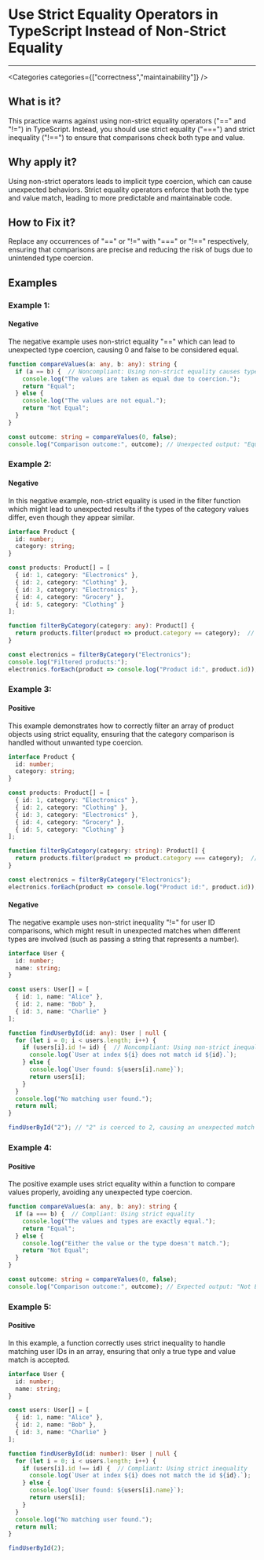 

# Use Strict Equality Operators in TypeScript Instead of Non-Strict Equality

<Severity severity={SeverityLevels.HIGH} />

---

<Categories categories={["correctness","maintainability"]} />

## What is it?
This practice warns against using non-strict equality operators ("==" and "!=") in TypeScript. Instead, you should use strict equality ("===") and strict inequality ("!==") to ensure that comparisons check both type and value.

## Why apply it?
Using non-strict operators leads to implicit type coercion, which can cause unexpected behaviors. Strict equality operators enforce that both the type and value match, leading to more predictable and maintainable code.

## How to Fix it?
Replace any occurrences of "==" or "!=" with "===" or "!==" respectively, ensuring that comparisons are precise and reducing the risk of bugs due to unintended type coercion.

## Examples

### Example 1:

<!-- #example -->

#### Negative

<!-- #example_negative_description -->
The negative example uses non-strict equality "==" which can lead to unexpected type coercion, causing 0 and false to be considered equal.

<!-- #example_negative_code -->
```ts
function compareValues(a: any, b: any): string {
  if (a == b) {  // Noncompliant: Using non-strict equality causes type coercion
    console.log("The values are taken as equal due to coercion.");
    return "Equal";
  } else {
    console.log("The values are not equal.");
    return "Not Equal";
  }
}

const outcome: string = compareValues(0, false);
console.log("Comparison outcome:", outcome); // Unexpected output: "Equal"
```

### Example 2:

<!-- #example -->

#### Negative

<!-- #example_negative_description -->
In this negative example, non-strict equality is used in the filter function which might lead to unexpected results if the types of the category values differ, even though they appear similar.

<!-- #example_negative_code -->
```ts
interface Product {
  id: number;
  category: string;
}

const products: Product[] = [
  { id: 1, category: "Electronics" },
  { id: 2, category: "Clothing" },
  { id: 3, category: "Electronics" },
  { id: 4, category: "Grocery" },
  { id: 5, category: "Clothing" }
];

function filterByCategory(category: any): Product[] {
  return products.filter(product => product.category == category);  // Noncompliant: using non-strict equality
}

const electronics = filterByCategory("Electronics");
console.log("Filtered products:");
electronics.forEach(product => console.log("Product id:", product.id));
```

### Example 3:

<!-- #example -->

#### Positive

<!-- #example_positive_description -->
This example demonstrates how to correctly filter an array of product objects using strict equality, ensuring that the category comparison is handled without unwanted type coercion.

<!-- #example_positive_code -->
```ts
interface Product {
  id: number;
  category: string;
}

const products: Product[] = [
  { id: 1, category: "Electronics" },
  { id: 2, category: "Clothing" },
  { id: 3, category: "Electronics" },
  { id: 4, category: "Grocery" },
  { id: 5, category: "Clothing" }
];

function filterByCategory(category: string): Product[] {
  return products.filter(product => product.category === category);  // Compliant: strict equality is used
}

const electronics = filterByCategory("Electronics");
electronics.forEach(product => console.log("Product id:", product.id));
```

#### Negative

<!-- #example_negative_description -->
The negative example uses non-strict inequality "!=" for user ID comparisons, which might result in unexpected matches when different types are involved (such as passing a string that represents a number).

<!-- #example_negative_code -->
```ts
interface User {
  id: number;
  name: string;
}

const users: User[] = [
  { id: 1, name: "Alice" },
  { id: 2, name: "Bob" },
  { id: 3, name: "Charlie" }
];

function findUserById(id: any): User | null {
  for (let i = 0; i < users.length; i++) {
    if (users[i].id != id) {  // Noncompliant: Using non-strict inequality
      console.log(`User at index ${i} does not match id ${id}.`);
    } else {
      console.log(`User found: ${users[i].name}`);
      return users[i];
    }
  }
  console.log("No matching user found.");
  return null;
}

findUserById("2"); // "2" is coerced to 2, causing an unexpected match
```

### Example 4:

<!-- #example -->

#### Positive

<!-- #example_positive_description -->
The positive example uses strict equality within a function to compare values properly, avoiding any unexpected type coercion.

<!-- #example_positive_code -->
```ts
function compareValues(a: any, b: any): string {
  if (a === b) {  // Compliant: Using strict equality
    console.log("The values and types are exactly equal.");
    return "Equal";
  } else {
    console.log("Either the value or the type doesn't match.");
    return "Not Equal";
  }
}

const outcome: string = compareValues(0, false);
console.log("Comparison outcome:", outcome); // Expected output: "Not Equal"
```

### Example 5:

<!-- #example -->

#### Positive

<!-- #example_positive_description -->
In this example, a function correctly uses strict inequality to handle matching user IDs in an array, ensuring that only a true type and value match is accepted.

<!-- #example_positive_code -->
```ts
interface User {
  id: number;
  name: string;
}

const users: User[] = [
  { id: 1, name: "Alice" },
  { id: 2, name: "Bob" },
  { id: 3, name: "Charlie" }
];

function findUserById(id: number): User | null {
  for (let i = 0; i < users.length; i++) {
    if (users[i].id !== id) {  // Compliant: Using strict inequality
      console.log(`User at index ${i} does not match the id ${id}.`);
    } else {
      console.log(`User found: ${users[i].name}`);
      return users[i];
    }
  }
  console.log("No matching user found.");
  return null;
}

findUserById(2);
```